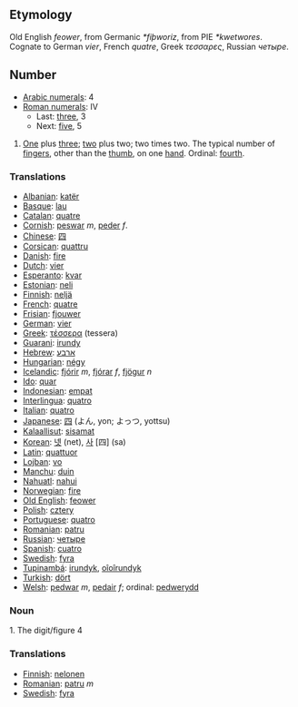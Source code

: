 == Etymology ==
Old English ''feower'', from Germanic ''*fiþworiz'', from PIE ''*kwetwores''. Cognate to German ''vier'', French ''quatre'', Greek ''τεσσαρες'', Russian ''четыре''.

== Number ==
*[[w:Arabic Numerals|Arabic numerals]]: 4
*[[w:Roman numerals|Roman numerals]]: IV
**Last: [[three]], 3
**Next: [[five]], 5

# [[One]] plus [[three]]; [[two]] plus two; two times two. The typical number of [[finger]]s, other than the [[thumb]], on one [[hand]]. Ordinal: [[fourth]].

=== Translations ===
*[[Albanian]]: [[katër]]
*[[Basque]]: [[lau]]
*[[Catalan]]: [[quatre]]
*[[Cornish]]: [[peswar]] ''m'', [[peder]] ''f''.
*[[Chinese]]: [[四]]
*[[Corsican]]: [[quattru]]
*[[Danish]]: [[fire]]
*[[Dutch]]: [[vier]]
*[[Esperanto]]: [[kvar]]
*[[Estonian]]: [[neli]]
*[[Finnish]]: [[neljä]]
*[[French]]: [[quatre]]
*[[Frisian]]: [[fjouwer]]
*[[German]]: [[vier]]
*[[Greek]]: [[τέσσερα]] (tessera)
*[[Guarani]]: [[irundy]]
*[[Hebrew]]: [[ארבע]]
*[[Hungarian]]: [[négy]]
*[[Icelandic]]: [[fjórir]] ''m'', [[fjórar]] ''f'', [[fjögur]] ''n''
*[[Ido]]: [[quar]]
*[[Indonesian]]: [[empat]]
*[[Interlingua]]: [[quatro]]
*[[Italian]]: [[quatro]]
*[[Japanese]]: [[四]] (よん, yon; よっつ, yottsu)
*[[Kalaallisut]]: [[sisamat]]
*[[Korean]]: [[넷]] (net), [[사]] [四] (sa)
*[[Latin]]: [[quattuor]]
*[[Lojban]]: [[vo]]
*[[Manchu]]: [[duin]]
*[[Nahuatl]]: [[nahui]]
*[[Norwegian]]: [[fire]]
*[[Old English]]: [[feower]]
*[[Polish]]: [[cztery]]
*[[Portuguese]]: [[quatro]]
*[[Romanian]]: [[patru]]
*[[Russian]]: [[четыре]]
*[[Spanish]]: [[cuatro]]
*[[Swedish]]: [[fyra]]
*[[Tupinambá]]: [[irundyk]], [[oîoîrundyk]]
*[[Turkish]]: [[dört]]
*[[Welsh]]: [[pedwar]] ''m'', [[pedair]] ''f''; ordinal: [[pedwerydd]]


=== Noun ===

1. The digit/figure 4

=== Translations ===
*[[Finnish]]: [[nelonen]]
*[[Romanian]]: [[patru]] ''m''
*[[Swedish]]: [[fyra]]